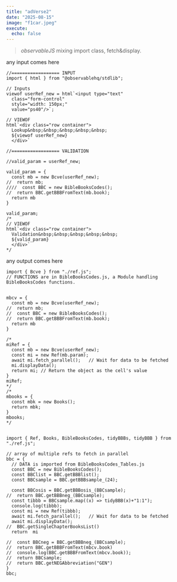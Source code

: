 ```yaml
---
title: "adVerse2"
date: "2025-08-15"
image: "f1car.jpeg"
execute:
  echo: false
---
```


> *observableJS* mixing import class, fetch&display.

::: {#inputDiv}
any input comes here
:::

```ojs
//================== INPUT
import { html } from "@observablehq/stdlib";

// Inputs
viewof userRef_new = html`<input type="text" 
  class="form-control" 
  style="width: 150px;"
  value="ps40"/>`;
  
// VIEWOF
html`<div class="row container">
  Lookup&nbsp;&nbsp;&nbsp;&nbsp;&nbsp;
  ${viewof userRef_new}
  </div>`  
```

```ojs
//================== VALIDATION

//valid_param = userRef_new;

valid_param = {
  const mb = new Bcve(userRef_new);
//  return mb;
////  const BBC = new BibleBooksCodes();
//  return BBC.getBBBFromText(mb.book);
  return mb
}

valid_param;
/*
// VIEWOF
html`<div class="row container">
  Validation&nbsp;&nbsp;&nbsp;&nbsp;&nbsp;
  ${valid_param}
  </div>`
*/  
```

::: {#outputDiv}
any output comes here
:::

```ojs
import { Bcve } from "./ref.js";
// FUNCTIONS are in BibleBooksCodes.js, a Module handling BibleBooksCodes functions.


mbcv = {
  const mb = new Bcve(userRef_new);
//  return mb;
//  const BBC = new BibleBooksCodes();
//  return BBC.getBBBFromText(mb.book);
  return mb
}

/*
miRef = { 
  const mb = new Bcve(userRef_new);
  const mi = new Ref(mb.param);
  await mi.fetch_parallel();   // Wait for data to be fetched
  mi.displayData();
  return mi; // Return the object as the cell's value
}
miRef;
*/
/*
mbooks = {
  const mbk = new Books();
  return mbk;
}
mbooks;
*/


```

```ojs
import { Ref, Books, BibleBooksCodes, tidyBBBs, tidyBBB } from "./ref.js";

// array of multiple refs to fetch in parallel
bbc = {
  // DATA is imported from BibleBooksCodes_Tables.js
  const BBC = new BibleBooksCodes();
  const BBClist	= BBC.getBBBlist();
  const BBCsample = BBC.getBBBsample_(24);

  const BBCosis = BBC.getBBBosis_(BBCsample);
//  return BBC.getBBBneg_(BBCsample);
  const tibbb = BBCsample.map((x) => tidyBBB(x)+"1:1");
  console.log(tibbb);
  const mi = new Ref(tibbb);
  await mi.fetch_parallel();   // Wait for data to be fetched
  await mi.displayData();
//  BBC.getSingleChapterBooksList() 
  return  mi

//  const BBCneg = BBC.getBBBneg_(BBCsample);
//  return BBC.getBBBFromText(mbcv.book)
//  console.log(BBC.getBBBFromText(mbcv.book));
//  return BBCsample;
//  return BBC.getNEGAbbreviation("GEN")
}
bbc;
```
